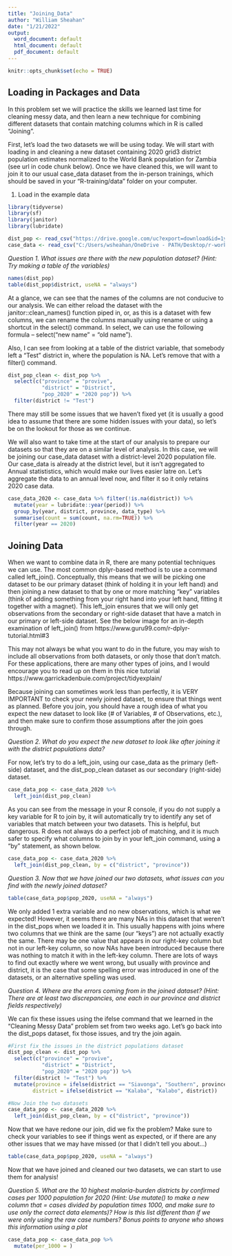 ---
title: "Joining_Data"
author: "William Sheahan"
date: "1/21/2022"
output:
  word_document: default
  html_document: default
  pdf_document: default
---

```{r setup, include=FALSE}
knitr::opts_chunk$set(echo = TRUE)
```

## Loading in Packages and Data

In this problem set we will practice the skills we learned last time for cleaning messy data, and then learn a new technique for combining different datasets that contain matching columns which in R is called "Joining". 

First, let's load the two datasets we will be using today. We will start with loading in and cleaning a new dataset containing 2020 grid3 district population estimates normalized to the World Bank population for Zambia (see url in code chunk below). Once we have cleaned this, we will want to join it to our usual case_data dataset from the in-person trainings, which should be saved in your "R-training/data" folder on your computer.

1. Load in the example data

```{r packages, warning = FALSE, message=FALSE}
library(tidyverse)
library(sf)
library(janitor)
library(lubridate)
```

```{r loading in data, warning=FALSE, message=FALSE}
dist_pop <- read_csv("https://drive.google.com/uc?export=download&id=1ypf9TfZiZsJqZOLYzQ_1EdcGMXkYgFG4")
case_data <- read_csv("C:/Users/wsheahan/OneDrive - PATH/Desktop/r-workshop/data/district-cases-long.csv")

```

*Question 1. What issues are there with the new population dataset? (Hint: Try making a table of the variables)*

```{r checking vars, echo = FALSE, warning=FALSE, message=FALSE}
names(dist_pop)
table(dist_pop$district, useNA = "always")
```

At a glance, we can see that the names of the columns are not conducive to our analysis. We can either reload the dataset with the janitor::clean_names() function piped in, or, as this is a dataset with few columns, we can rename the columns manually using rename or using a shortcut in the select() command. In select, we can use the following formula -- select("new name" = "old name"). 

Also, I can see from looking at a table of the district variable, that somebody left a "Test" district in, where the population is NA. Let's remove that with a filter() command.

```{r fix issues 1, message=FALSE, warning=FALSE}
dist_pop_clean <- dist_pop %>%
  select(c("province" = "provive",
           "district" = "District",
           "pop_2020" = "2020 pop")) %>%
  filter(district != "Test")
```

There may still be some issues that we haven't fixed yet (it is usually a good idea to assume that there are some hidden issues with your data), so let's be on the lookout for those as we continue. 

We will also want to take time at the start of our analysis to prepare our datasets so that they are on a similar level of analysis. In this case, we will be joining our case_data dataset with a district-level 2020 population file. Our case_data is already at the district level, but it isn't aggregated to Annual statististics, which would make our lives easier latre on. Let's aggregate the data to an annual level now, and filter it so it only retains 2020 case data.

``` {r preparing data for join, message=FALSE, warning = FALSE}
case_data_2020 <- case_data %>% filter(!is.na(district)) %>% 
  mutate(year = lubridate::year(period)) %>%
  group_by(year, district, province, data_type) %>% 
  summarise(count = sum(count, na.rm=TRUE)) %>%
  filter(year == 2020)
```


## Joining Data

When we want to combine data in R, there are many potential techniques we can use. The most common dplyr-based method is to use a command called left_join(). Conceptually, this means that we will be picking one dataset to be our primary dataset (think of holding it in your left hand) and then joining a new dataset to that by one or more matching "key" variables (think of adding something from your right hand into your left hand, fitting it together with a magnet). This left_join ensures that we will only get observations from the secondary or right-side dataset that have a match in our primary or left-side dataset. See the below image for an in-depth examination of left_join() from https://www.guru99.com/r-dplyr-tutorial.html#3



This may not always be what you want to do in the future, you may wish to include all observations from both datasets, or only those that don't match. For these applications, there are many other types of joins, and I would encourage you to read up on them in this nice tutorial https://www.garrickadenbuie.com/project/tidyexplain/

Because joining can sometimes work less than perfectly, it is VERY IMPORTANT to check your newly joined dataset, to ensure that things went as planned. Before you join, you should have a rough idea of what you expect the new dataset to look like (# of Variables, # of Observations, etc.), and then make sure to confirm those assumptions after the join goes through. 

*Question 2. What do you expect the new dataset to look like after joining it with the district populations data?*

For now, let's try to do a left_join, using our case_data as the primary (left-side) dataset, and the dist_pop_clean dataset as our secondary (right-side) dataset.

```{r join data 1, warning=FALSE}
case_data_pop <- case_data_2020 %>%
  left_join(dist_pop_clean)
```
As you can see from the message in your R console, if you do not supply a key variable for R to join by, it will automatically try to identify any set of variables that match between your two datasets. This is helpful, but dangerous. R does not always do a perfect job of matching, and it is much safer to specify what columns to join by in your left_join command, using a "by" statement, as shown below.

```{r join data 2, message=FALSE, warning=FALSE}
case_data_pop <- case_data_2020 %>%
  left_join(dist_pop_clean, by = c("district", "province"))
```


*Question 3. Now that we have joined our two datasets, what issues can you find with the newly joined dataset?*

``` {r find issues with joined data 1, message=FALSE, warning = FALSE}
table(case_data_pop$pop_2020, useNA = "always")
```

We only added 1 extra variable and no new observations, which is what we expected! However, it seems there are many NAs in this dataset that weren't in the dist_pops when we loaded it in. This usually happens with joins where two columns that we think are the same (our "keys") are not actually exactly the same. There may be one value that appears in our right-key column but not in our left-key column, so now NAs have been introduced because there was nothing to match it with in the left-key column. There are lots of ways to find out exactly where we went wrong, but usually with province and district, it is the case that some spelling error was introduced in one of the datasets, or an alternative spelling was used. 

*Question 4. Where are the errors coming from in the joined dataset? (Hint: There are at least two discrepancies, one each in our province and district fields respectively)*

We can fix these issues using the ifelse command that we learned in the "Cleaning Messy Data" problem set from two weeks ago. Let's go back into the dist_pops dataset, fix those issues, and try the join again.

``` {r fix issues 2, message=FALSE, warning=FALSE}

#First fix the issues in the district populations dataset
dist_pop_clean <- dist_pop %>%
  select(c("province" = "provive",
           "district" = "District",
           "pop_2020" = "2020 pop")) %>%
  filter(district != "Test") %>%
  mutate(province = ifelse(district == "Siavonga", "Southern", province),
        district = ifelse(district == "Kalaba", "Kalabo", district))

#Now Join the two datasets
case_data_pop <- case_data_2020 %>%
  left_join(dist_pop_clean, by = c("district", "province"))
```

Now that we have redone our join, did we fix the problem? Make sure to check your variables to see if things went as expected, or if there are any other issues that we may have missed (or that I didn't tell you about...)

``` {r find issues with joined data 2, message=FALSE, warning = FALSE}
table(case_data_pop$pop_2020, useNA = "always")
```

Now that we have joined and cleaned our two datasets, we can start to use them for analysis! 

*Question 5. What are the 10 highest malaria-burden districts by confirmed cases per 1000 population for 2020 (Hint: Use mutate() to make a new column that = cases divided by population times 1000, and make sure to use only the correct data elements)? How is this list different than if we were only using the raw case numbers? Bonus points to anyone who shows this information using a plot*

``` {r make table}
case_data_pop <- case_data_pop %>%
  mutate(per_1000 = )

```

